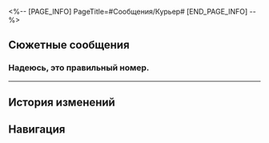<%-- [PAGE_INFO]
PageTitle=#Сообщения/Курьер#
[END_PAGE_INFO] --%>
{{Сообщение Инфобокс
|id          = 151
|Изображение = НИП Курьер Иконка.png
|Тип         = НИП
|Отправитель = Курьер
|Описание    = 
|Фракция     = Пенакония
}}

==Сюжетные сообщения==
===Надеюсь, это правильный номер.===
{{Сообщения
|условие_получения = 
|текст =
:'''Курьер:''' Надеюсь, это правильный номер.
:'''Курьер:''' Вы (Первопроходец), верно?
:{Выбор} Да, это я.
::'''(Первопроходец):''' Да, это я. Что случилось?
:{Выбор} А ты кто?
::'''(Первопроходец):''' Да, номер правильный. Я и есть (Первопроходец). А ты кто?
:'''Курьер:''' Здравствуйте, это курьер. Ваша посылка в зоне выдачи на корабле «(Лучезарный шпат/Корма Освоения/Таталов/Парящая стрелка часов)».
:{Выбор} Я ничего не {{MC|ж=заказывала|м=заказывал}}.
::'''(Первопроходец):''' Что ещё за посылка?
::'''(Первопроходец):''' Это какая-то ошибка. В последнее время я ничего не {{MC|ж=заказывала|м=заказывал}} онлайн.
::'''(Первопроходец):''' А вы знаете, что внутри?
::'''Курьер:''' Посылка запечатана. Я не вправе заглядывать внутрь в целях защиты ваших частных интересов.
::'''Курьер:''' Вам придётся открыть её самостоятельно.
:{Выбор} Кто отправитель?
::'''(Первопроходец):''' Опять подарок от кого-то?
::'''(Первопроходец):''' Кто указан в качестве отправителя?
::'''Курьер:''' Погодите, я посмотрю.
::'''Курьер:''' Отправитель: господин Авантюрин.
:'''Курьер:''' Хм, старший помощник говорит, что отнесёт вашу посылку в капитанскую рубку.
:'''Курьер:''' Прошу вас сходить за ней, и не забудьте расписаться в получении.
:'''Курьер:''' Перед тем как расписаться, проверьте целостность товара. В случае некомплектности посылки или наличия претензий к качеству товара, обращайтесь в любое время. Если же всё в порядке, не затруднит ли вас поставить мне оценку в пять звёзд? Благодарю!
}}
----

==История изменений==
{{История изменений|2.7}}

==Навигация==
{{Сообщения Навбокс}}
